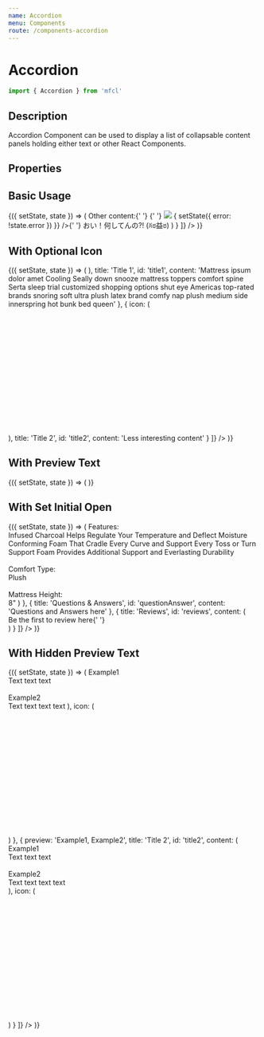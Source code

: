 ```yaml
---
name: Accordion
menu: Components
route: /components-accordion
---
```



# Accordion

```javascript
import { Accordion } from 'mfcl'
```

## Description

Accordion Component can be used to display a list of collapsable content panels holding either text or other React Components.

## Properties

<Props of={Accordion} />

## Basic Usage

<Playground>
  <Component initialState={{ error: false }}>
    {({ setState, state }) => (
      <Accordion
        items={[
          {
            title: 'Example title',
            id: 'example_title',
            content:
              'Mattress ipsum dolor amet Cooling Seally down snooze mattress toppers comfort spine Serta sleep trial customized shopping options shut eye Americas top-rated brands snoring soft ultra plush latex brand comfy nap plush medium side innerspring hot bunk bed queen'
          },
          {
            title: 'Another Title',
            id: 'another_title',
            content: (
              <div style={{ padding: '20px' }}>
                Other content:{' '}
                <span style={{ display: 'inline-block', paddingLeft: '15px' }}>
                  {' '}
                  <img
                    style={{ height: '500px' }}
                    src="https://i.guim.co.uk/img/media/20098ae982d6b3ba4d70ede3ef9b8f79ab1205ce/0_0_969_1005/master/969.jpg?width=620&quality=85&auto=format&fit=max&s=2a2baf6cf8f918ef763bb105f98f4cc0"
                  /> <Checkbox
                    title="Don't click"
                    handleClick={() => {
                      setState({ error: !state.error })
                    }}
                  />{' '}
                </span>
                <Alert color="error" isOpen={state.error}>
                  おい！何してんの?! (ꐦಠ益ಠ)
                </Alert>
              </div>
            )
          }
        ]}
      />
    )}
  </Component>
</Playground>

## With Optional Icon

<Playground>
  <Component initialState={{}}>
    {({ setState, state }) => (
      <Accordion
        items={[
          {
            icon: (
              <svg width={32} height={32} viewBox="0 0 50 22">
                <defs>
                  <path
                    id="firm_path_a"
                    d="M1.04.04h47.84c.574 0 1.04.466 1.04 1.04 0 .574-.466 1.04-1.04 1.04H1.04C.466 2.12 0 1.654 0 1.08 0 .506.466.04 1.04.04zM48.88 4.2H1.04C.466 4.2 0 4.666 0 5.24v10.4c0 .574.466 1.04 1.04 1.04h1.04v4.16c0 .574.466 1.04 1.04 1.04.574 0 1.04-.466 1.04-1.04v-4.16h41.6v4.16c0 .574.466 1.04 1.04 1.04.574 0 1.04-.466 1.04-1.04v-4.16h1.04c.574 0 1.04-.466 1.04-1.04V5.24c0-.574-.466-1.04-1.04-1.04zM2.08 14.6V6.28h45.76v8.32H2.08z"
                  />
                </defs>
                <g fill="none" fillRule="evenodd">
                  <mask id="firm_path_b" fill="#fff">
                    <use xlinkHref="#firm_path_a" />
                  </mask>
                  <g fill={'#000'} mask="url(#firm_path_b)">
                    <path d="M0 0H62.4V62.4H0z" transform="translate(-6.24 -21.8)" />
                  </g>
                </g>
              </svg>
            ),
            title: 'Title 1',
            id: 'title1',
            content:
              'Mattress ipsum dolor amet Cooling Seally down snooze mattress toppers comfort spine Serta sleep trial customized shopping options shut eye Americas top-rated brands snoring soft ultra plush latex brand comfy nap plush medium side innerspring hot bunk bed queen'
          },
          {
            icon: (
              <svg width={32} height={32} viewBox="0 0 50 25">
                <defs>
                  <path
                    id="plush_path_a"
                    d="M56.98 31.042c-2.136-.04-4.259.335-6.25 1.104-1.828.7-3.775 1.032-5.73.979-1.939.026-3.864-.328-5.667-1.042-1.992-.769-4.115-1.144-6.25-1.104-2.135-.04-4.258.334-6.25 1.104-1.8.69-3.718 1.023-5.645.98-.576 0-1.042.466-1.042 1.041s.466 1.042 1.041 1.042c2.135.036 4.257-.34 6.25-1.104 1.793-.694 3.704-1.027 5.625-.98 1.95-.007 3.883.368 5.688 1.105 1.992.77 4.115 1.145 6.25 1.104 2.135.04 4.258-.335 6.25-1.104 1.807-.692 3.732-1.024 5.667-.98 1.927-.043 3.845.29 5.645.98 1.994.765 4.116 1.14 6.25 1.104.576 0 1.042-.467 1.042-1.042s-.466-1.041-1.041-1.041c-1.887-.016-3.754-.39-5.5-1.105-2.024-.754-4.175-1.108-6.334-1.041zm11.978 6.25H21.042c-.576 0-1.042.466-1.042 1.041V48.75c0 .575.466 1.042 1.042 1.042h1.041v4.166c0 .576.467 1.042 1.042 1.042s1.042-.466 1.042-1.042v-4.166h41.666v4.166c0 .576.467 1.042 1.042 1.042s1.042-.466 1.042-1.042v-4.166h1.041c.576 0 1.042-.467 1.042-1.042V38.333c0-.575-.466-1.041-1.042-1.041zM22.083 47.708v-8.333h45.834v8.333H22.083z"
                  />
                </defs>
                <g fill="none" fillRule="evenodd" transform="translate(-20 -30)">
                  <use fill={'#000'} fillRule="nonzero" xlinkHref="#plush_path_a" />
                </g>
              </svg>
            ),
            title: 'Title 2',
            id: 'title2',
            content: 'Less interesting content'
          }
        ]}
      />
    )}
  </Component>
</Playground>

## With Preview Text

<Playground>
  <Component initialState={{}}>
    {({ setState, state }) => (
      <Accordion
        items={[
          {
            preview: 'title 1 Description',
            title: 'Title 1',
            id: 'title1',
            content:
              'Mattress ipsum dolor amet Cooling Seally down snooze mattress toppers comfort spine Serta sleep trial customized shopping options shut eye Americas top-rated brands snoring soft ultra plush latex brand comfy nap plush medium side innerspring hot bunk bed queen'
          },
          { preview: 'more description', title: 'Title 2', id: 'title2', content: 'Less interesting content' }
        ]}
      />
    )}
  </Component>
</Playground>

## With Set Initial Open

<Playground>
  <Component initialState={{}}>
    {({ setState, state }) => (
      <Accordion
        items={[
          {
            initialOpen: true,
            title: 'Product Description',
            id: 'productDescription',
            content: (
              <div>
                Features:
                <br />
                Infused Charcoal Helps Regulate Your Temperature and Deflect Moisture Conforming Foam That Cradle Every
                Curve and Support Every Toss or Turn Support Foam Provides Additional Support and Everlasting Durability
                <br />
                <br />
                Comfort Type:
                <br />
                Plush
                <br />
                <br />
                Mattress Height:
                <br />
                8"
              </div>
            )
          },
          { title: 'Questions & Answers', id: 'questionAnswer', content: 'Questions and Answers here' },
          {
            title: 'Reviews',
            id: 'reviews',
            content: (
              <div>
                Be the first to review <span style={{ textDecoration: 'underline' }}>here</span>{' '}
              </div>
            )
          }
        ]}
      />
    )}
  </Component>
</Playground>

## With Hidden Preview Text

<Playground>
  <Component initialState={{}}>
    {({ setState, state }) => (
      <Accordion
        hidePreview={true}
        items={[
          {
            preview: 'Example1, Example2',
            title: 'Title 1',
            id: 'title1',
            content: (
              <div>
                Example1
                <br />
                Text text text
                <br />
                <br />
                Example2
                <br />
                Text text text text
              </div>
            ),
            icon: (
              <svg width={32} height={32} viewBox="0 0 50 25">
                <defs>
                  <path
                    id="plush_path_a"
                    d="M56.98 31.042c-2.136-.04-4.259.335-6.25 1.104-1.828.7-3.775 1.032-5.73.979-1.939.026-3.864-.328-5.667-1.042-1.992-.769-4.115-1.144-6.25-1.104-2.135-.04-4.258.334-6.25 1.104-1.8.69-3.718 1.023-5.645.98-.576 0-1.042.466-1.042 1.041s.466 1.042 1.041 1.042c2.135.036 4.257-.34 6.25-1.104 1.793-.694 3.704-1.027 5.625-.98 1.95-.007 3.883.368 5.688 1.105 1.992.77 4.115 1.145 6.25 1.104 2.135.04 4.258-.335 6.25-1.104 1.807-.692 3.732-1.024 5.667-.98 1.927-.043 3.845.29 5.645.98 1.994.765 4.116 1.14 6.25 1.104.576 0 1.042-.467 1.042-1.042s-.466-1.041-1.041-1.041c-1.887-.016-3.754-.39-5.5-1.105-2.024-.754-4.175-1.108-6.334-1.041zm11.978 6.25H21.042c-.576 0-1.042.466-1.042 1.041V48.75c0 .575.466 1.042 1.042 1.042h1.041v4.166c0 .576.467 1.042 1.042 1.042s1.042-.466 1.042-1.042v-4.166h41.666v4.166c0 .576.467 1.042 1.042 1.042s1.042-.466 1.042-1.042v-4.166h1.041c.576 0 1.042-.467 1.042-1.042V38.333c0-.575-.466-1.041-1.042-1.041zM22.083 47.708v-8.333h45.834v8.333H22.083z"
                  />
                </defs>
                <g fill="none" fillRule="evenodd" transform="translate(-20 -30)">
                  <use fill={'#000'} fillRule="nonzero" xlinkHref="#plush_path_a" />
                </g>
              </svg>
            )
          },
          {
            preview: 'Example1, Example2',
            title: 'Title 2',
            id: 'title2',
            content: (
              <div>
                Example1
                <br />
                Text text text
                <br />
                <br />
                Example2
                <br />
                Text text text text
              </div>
            ),
            icon: (
              <svg width={32} height={32} viewBox="0 0 50 25">
                <defs>
                  <path
                    id="plush_path_a"
                    d="M56.98 31.042c-2.136-.04-4.259.335-6.25 1.104-1.828.7-3.775 1.032-5.73.979-1.939.026-3.864-.328-5.667-1.042-1.992-.769-4.115-1.144-6.25-1.104-2.135-.04-4.258.334-6.25 1.104-1.8.69-3.718 1.023-5.645.98-.576 0-1.042.466-1.042 1.041s.466 1.042 1.041 1.042c2.135.036 4.257-.34 6.25-1.104 1.793-.694 3.704-1.027 5.625-.98 1.95-.007 3.883.368 5.688 1.105 1.992.77 4.115 1.145 6.25 1.104 2.135.04 4.258-.335 6.25-1.104 1.807-.692 3.732-1.024 5.667-.98 1.927-.043 3.845.29 5.645.98 1.994.765 4.116 1.14 6.25 1.104.576 0 1.042-.467 1.042-1.042s-.466-1.041-1.041-1.041c-1.887-.016-3.754-.39-5.5-1.105-2.024-.754-4.175-1.108-6.334-1.041zm11.978 6.25H21.042c-.576 0-1.042.466-1.042 1.041V48.75c0 .575.466 1.042 1.042 1.042h1.041v4.166c0 .576.467 1.042 1.042 1.042s1.042-.466 1.042-1.042v-4.166h41.666v4.166c0 .576.467 1.042 1.042 1.042s1.042-.466 1.042-1.042v-4.166h1.041c.576 0 1.042-.467 1.042-1.042V38.333c0-.575-.466-1.041-1.042-1.041zM22.083 47.708v-8.333h45.834v8.333H22.083z"
                  />
                </defs>
                <g fill="none" fillRule="evenodd" transform="translate(-20 -30)">
                  <use fill={'#000'} fillRule="nonzero" xlinkHref="#plush_path_a" />
                </g>
              </svg>
            )
          }
        ]}
      />
    )}
  </Component>
</Playground>
